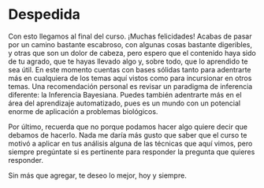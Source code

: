 # Despedida

Con esto llegamos al final del curso. ¡Muchas felicidades! Acabas de pasar por un camino bastante escabroso, con algunas cosas bastante digeribles, y otras que son un dolor de cabeza, pero espero que el contenido haya sido de tu agrado, que te hayas llevado algo y, sobre todo, que lo aprendido te sea útil. En este momento cuentas con bases sólidas tanto para adentrarte más en cualquiera de los temas aquí vistos como para incursionar en otros temas. Una recomendación personal es revisar un paradigma de inferencia diferente: la Inferencia Bayesiana. Puedes también adentrarte más en el área del aprendizaje automatizado, pues es un mundo con un potencial enorme de aplicación a problemas biológicos.

Por último, recuerda que no porque podamos hacer algo quiere decir que debamos de hacerlo. Nada me daría más gusto que saber que el curso te motivó a aplicar en tus análisis alguna de las técnicas que aquí vimos, pero siempre pregúntate si es pertinente para responder la pregunta que quieres responder.

Sin más que agregar, te deseo lo mejor, hoy y siempre.